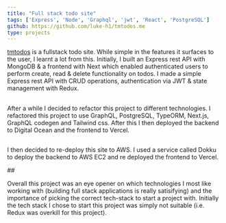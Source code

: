 ```yaml
---
title: "Full stack todo site"
tags: ['Express', 'Node', 'Graphql', 'jwt', 'React', 'PostgreSQL']
github: https://github.com/luke-h1/tmtodos.me
type: projects
---
```


<a href="https://tmtodos.me">tmtodos</a> is a fullstack todo site. While simple in the features it surfaces to the user, I learnt a lot from this. Initially, I built an Express rest API with MongoDB & a frontend with Next which enabled authenticated users to perform create, read & delete functionality on todos. I made a simple Express rest API with CRUD operations, authentication via JWT & state management with Redux. 


##

After a while I decided to refactor this project to different technologies. I refactored this project to use GraphQL, PostgreSQL, TypeORM, Next.js, GraphQL codegen and Tailwind css. After this I then deployed the backend to Digital Ocean and the frontend to Vercel. 

##

I then decided to re-deploy this site to AWS. I used a service called Dokku to deploy the backend to AWS EC2 and re deployed the frontend to Vercel. 

## 

Overall this project was an eye opener on which technologies I most like working with (building full stack applications is really satisifying) and the importance of picking the correct tech-stack to start a project with. Initially the tech stack I chose to start this project was simply not suitable (i.e. Redux was overkill for this project). 